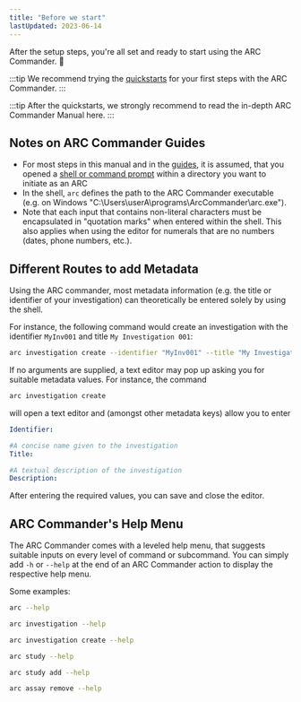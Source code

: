 ```yaml
---
title: "Before we start"
lastUpdated: 2023-06-14
---
```



After the setup steps, you're all set and ready to start using the ARC Commander. 🎉

:::tip
We recommend trying the [quickstarts](./../guides/index-CreateYourARC.html) for your first steps with the ARC Commander. 
:::

:::tip
After the quickstarts, we strongly recommend to read the in-depth ARC Commander Manual here. 
:::


## Notes on ARC Commander Guides

- For most steps in this manual and in the [guides](./../guides/index-CreateYourARC.html), it is assumed, that you opened a <a href="./../guides/tutorial_TheCommandLine.html" target="_blank">shell or command prompt</a> within a directory you want to initiate as an ARC
- In the shell, `arc` defines the path to the ARC Commander executable (e.g. on Windows "C:\Users\userA\programs\ArcCommander\arc.exe").
- Note that each input that contains non-literal characters must be encapsulated in "quotation marks" when entered within the shell. This also applies when using the editor for numerals that are no numbers (dates, phone numbers, etc.).

## Different Routes to add Metadata

Using the ARC commander, most metadata information (e.g. the title or identifier of your investigation) can theoretically be entered solely by using the shell.

For instance, the following command would create an investigation with the identifier `MyInv001` and title `My Investigation 001`:

```bash "\"MyInv001\"" "\"My Investigation 001\""
arc investigation create --identifier "MyInv001" --title "My Investigation 001"
``` 

If no arguments are supplied, a text editor may pop up asking you for suitable metadata values. 
For instance, the command 

```bash
arc investigation create
```

will open a text editor and (amongst other metadata keys) allow you to enter


```yaml
Identifier:

#A concise name given to the investigation
Title:

#A textual description of the investigation
Description:
```

After entering the required values, you can save and close the editor.

## ARC Commander's Help Menu

The ARC Commander comes with a leveled help menu, that suggests suitable inputs on every level of command or subcommand. You can simply add `-h` or `--help` at the end of an ARC Commander action to display the respective help menu.

Some examples: 

```bash
arc --help
```


```bash
arc investigation --help
```
```bash
arc investigation create --help
```

```bash
arc study --help
```

```bash
arc study add --help
```

```bash
arc assay remove --help
```
